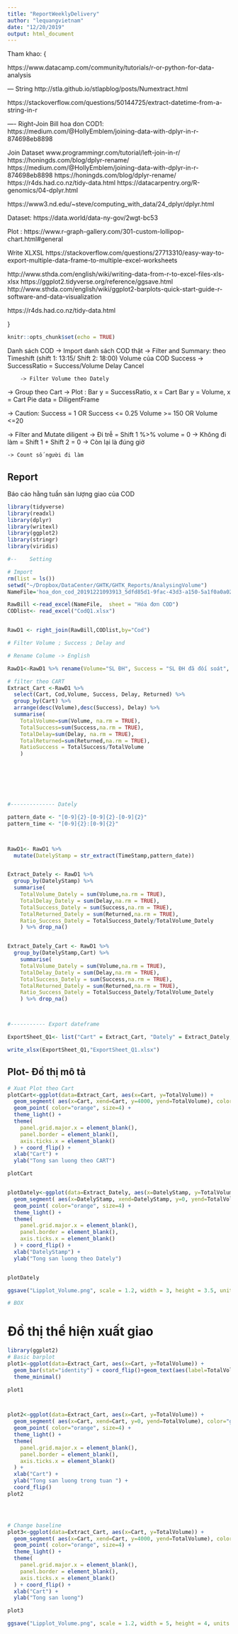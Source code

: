 ```yaml
---
title: "ReportWeeklyDelivery"
author: "lequangvietnam"
date: "12/20/2019"
output: html_document
---
```


Tham khao:
{

https://www.datacamp.com/community/tutorials/r-or-python-for-data-analysis

--- String
http://stla.github.io/stlapblog/posts/Numextract.html

https://stackoverflow.com/questions/50144725/extract-datetime-from-a-string-in-r


---- Right-Join Bill hoa don COD1: https://medium.com/@HollyEmblem/joining-data-with-dplyr-in-r-874698eb8898


Join Dataset
www.programmingr.com/tutorial/left-join-in-r/
https://honingds.com/blog/dplyr-rename/
https://medium.com/@HollyEmblem/joining-data-with-dplyr-in-r-874698eb8898
https://honingds.com/blog/dplyr-rename/
https://r4ds.had.co.nz/tidy-data.html
https://datacarpentry.org/R-genomics/04-dplyr.html

https://www3.nd.edu/~steve/computing_with_data/24_dplyr/dplyr.html


Dataset:
https://data.world/data-ny-gov/2wgt-bc53

Plot :
https://www.r-graph-gallery.com/301-custom-lollipop-chart.html#general

Write XLXSL https://stackoverflow.com/questions/27713310/easy-way-to-export-multiple-data-frame-to-multiple-excel-worksheets

http://www.sthda.com/english/wiki/writing-data-from-r-to-excel-files-xls-xlsx
https://ggplot2.tidyverse.org/reference/ggsave.html
http://www.sthda.com/english/wiki/ggplot2-barplots-quick-start-guide-r-software-and-data-visualization

https://r4ds.had.co.nz/tidy-data.html


}

```r
knitr::opts_chunk$set(echo = TRUE)
```


Danh sách COD -> Import danh sách COD thật
-> Filter and Summary: theo Timeshift (shift 1: 13:15/ Shift 2: 18:00)
	Volume của COD
	Success -> SuccessRatio = Success/Volume
	Delay
	Cancel

		-> Filter Volume theo Dately

-> Group theo Cart
-> Plot :
	Bar	y = SuccessRatio, x = Cart
	Bar	y = Volume, x = Cart
	Pie 	data = DiligentFrame




-> Caution:
	Success = 1 OR	Success <= 0.25
	Volume >= 150 OR Volume <=20

	

-> Filter and Mutate diligent
	-> Đi trễ = Shift 1 %>% volume  = 0
	-> Không đi làm = Shift 1 + Shift 2 = 0 
	-> Còn lại là đúng giờ
	
	-> Count số người đi làm
	
## Report

Báo cáo hằng tuần sản lượng giao của COD

```r


library(tidyverse)         
library(readxl)
library(dplyr)
library(writexl)
library(ggplot2)
library(stringr)
library(viridis)

#--    Setting

# Import
rm(list = ls())
setwd("~/Dropbox/DataCenter/GHTK/GHTK_Reports/AnalysingVolume")
NameFile='hoa_don_cod_20191221093913_5dfd85d1-9fac-43d3-a150-5a1f0a0a026e.xlsx'

RawBill <-read_excel(NameFile,  sheet = "Hóa đơn COD")
CODlist<- read_excel("CodQ1.xlsx")


RawD1 <- right_join(RawBill,CODlist,by="Cod")

# Filter Volume ; Success ; Delay and 

# Rename Colume -> English

RawD1<-RawD1 %>% rename(Volume="SL ĐH", Success = "SL ĐH đã đối soát", Delay="SL ĐH delay", Returned="SL ĐH đã trả", TimeStamp="TG tạo", Money = "Tổng tiền thu") 

# filter theo CART
Extract_Cart <-RawD1 %>% 
  select(Cart, Cod,Volume, Success, Delay, Returned) %>% 
  group_by(Cart) %>%
  arrange(desc(Volume),desc(Success), Delay) %>% 
  summarise(
    TotalVolume=sum(Volume, na.rm = TRUE), 
    TotalSuccess=sum(Success,na.rm = TRUE), 
    TotalDelay=sum(Delay, na.rm = TRUE), 
    TotalReturned=sum(Returned,na.rm = TRUE),
    RatioSuccess = TotalSuccess/TotalVolume 
    )
  






#-------------- Dately

pattern_date <- "[0-9]{2}-[0-9]{2}-[0-9]{2}"
pattern_time <- "[0-9]{2}:[0-9]{2}"



RawD1<- RawD1 %>% 
  mutate(DatelyStamp = str_extract(TimeStamp,pattern_date))


Extract_Dately <- RawD1 %>% 
  group_by(DatelyStamp) %>% 
  summarise(
    TotalVolume_Dately = sum(Volume,na.rm = TRUE),
    TotalDelay_Dately = sum(Delay,na.rm = TRUE),
    TotalSuccess_Dately = sum(Success,na.rm = TRUE),
    TotalReturned_Dately = sum(Returned,na.rm = TRUE),
    Ratio_Success_Dately = TotalSuccess_Dately/TotalVolume_Dately    
    ) %>% drop_na()


Extract_Dately_Cart <- RawD1 %>% 
  group_by(DatelyStamp,Cart) %>% 
    summarise(
    TotalVolume_Dately = sum(Volume,na.rm = TRUE),
    TotalDelay_Dately = sum(Delay,na.rm = TRUE),
    TotalSuccess_Dately = sum(Success,na.rm = TRUE),
    TotalReturned_Dately = sum(Returned,na.rm = TRUE),
    Ratio_Success_Dately = TotalSuccess_Dately/TotalVolume_Dately    
    ) %>% drop_na()



#----------- Export dateframe

ExportSheet_Q1<- list("Cart" = Extract_Cart, "Dately" = Extract_Dately, "DatelyCart"= Extract_Dately_Cart  )

write_xlsx(ExportSheet_Q1,"ExportSheet_Q1.xlsx")

```





## Plot- Đồ thị mô tả
```r


# Xuat Plot theo Cart
plotCart<-ggplot(data=Extract_Cart, aes(x=Cart, y=TotalVolume)) +
  geom_segment( aes(x=Cart, xend=Cart, y=4000, yend=TotalVolume), color="grey") +
  geom_point( color="orange", size=4) +
  theme_light() +
  theme(
    panel.grid.major.x = element_blank(),
    panel.border = element_blank(),
    axis.ticks.x = element_blank()
  ) + coord_flip() + 
  xlab("Cart") +
  ylab("Tong san luong theo CART")

plotCart


plotDately<-ggplot(data=Extract_Dately, aes(x=DatelyStamp, y=TotalVolume_Dately)) +
  geom_segment( aes(x=DatelyStamp, xend=DatelyStamp, y=0, yend=TotalVolume_Dately), color="grey") +
  geom_point( color="orange", size=4) +
  theme_light() +
  theme(
    panel.grid.major.x = element_blank(),
    panel.border = element_blank(),
    axis.ticks.x = element_blank()
  ) + coord_flip() + 
  xlab("DatelyStamp") +
  ylab("Tong san luong theo Dately")


plotDately

ggsave("Lipplot_Volume.png", scale = 1.2, width = 3, height = 3.5, units = "in")

# BOX 


```


# Đồ thị thể hiện xuất giao

```r

library(ggplot2)
# Basic barplot
plot1<-ggplot(data=Extract_Cart, aes(x=Cart, y=TotalVolume)) +
  geom_bar(stat="identity") + coord_flip()+geom_text(aes(label=TotalVolume), hjust=-0.23, size=2.5)+
  theme_minimal()

plot1   



plot2<-ggplot(data=Extract_Cart, aes(x=Cart, y=TotalVolume)) +
  geom_segment( aes(x=Cart, xend=Cart, y=0, yend=TotalVolume), color="grey") +
  geom_point( color="orange", size=4) +
  theme_light() +
  theme(
    panel.grid.major.x = element_blank(),
    panel.border = element_blank(),
    axis.ticks.x = element_blank()
  ) +
  xlab("Cart") +
  ylab("Tong san luong trong tuan ") +
  coord_flip()
plot2




# Change baseline
plot3<-ggplot(data=Extract_Cart, aes(x=Cart, y=TotalVolume)) +
  geom_segment( aes(x=Cart, xend=Cart, y=4000, yend=TotalVolume), color="grey") +
  geom_point( color="orange", size=4) +
  theme_light() +
  theme(
    panel.grid.major.x = element_blank(),
    panel.border = element_blank(),
    axis.ticks.x = element_blank()
  ) + coord_flip() + 
  xlab("Cart") +
  ylab("Tong san luong")

plot3

ggsave("Lipplot_Volume.png", scale = 1.2, width = 5, height = 4, units = "in")

```






